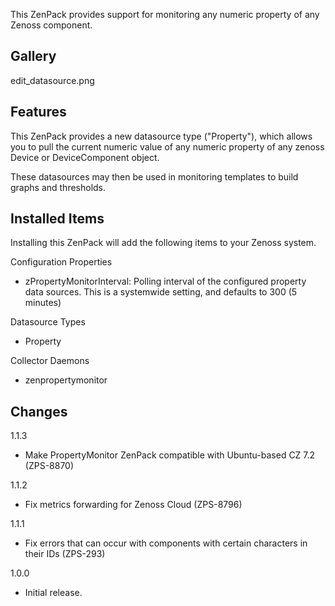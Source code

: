 This ZenPack provides support for monitoring any numeric property of any Zenoss
component.

== Gallery ==
<gallery widths=250px heights=127px>
edit_datasource.png
</gallery>

== Features ==

This ZenPack provides a new datasource type ("Property"), which allows you
to pull the current numeric value of any numeric property of any zenoss Device
or DeviceComponent object.

These datasources may then be used in monitoring templates to build graphs
and thresholds.

== Installed Items ==

Installing this ZenPack will add the following items to your Zenoss system.

;Configuration Properties
* zPropertyMonitorInterval: Polling interval of the configured property data sources.  This is a systemwide setting, and defaults to 300 (5 minutes)

;Datasource Types
* Property

;Collector Daemons
* zenpropertymonitor


== Changes ==

;1.1.3
* Make PropertyMonitor ZenPack compatible with Ubuntu-based CZ 7.2 (ZPS-8870)

;1.1.2
* Fix metrics forwarding for Zenoss Cloud (ZPS-8796)

;1.1.1
* Fix errors that can occur with components with certain characters in their IDs (ZPS-293)

;1.0.0
* Initial release.
